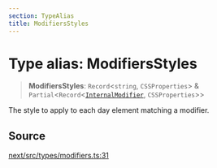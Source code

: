 ```yaml
---
section: TypeAlias
title: ModifiersStyles
---
```


# Type alias: ModifiersStyles

> **ModifiersStyles**: `Record`\<`string`, `CSSProperties`\> & `Partial`\<`Record`\<[`InternalModifier`](/api/next/type-aliases/InternalModifier.mdx), `CSSProperties`\>\>

The style to apply to each day element matching a modifier.

## Source

[next/src/types/modifiers.ts:31](https://github.com/gpbl/react-day-picker/blob/a8bfa5451/next/src/types/modifiers.ts#L31)
